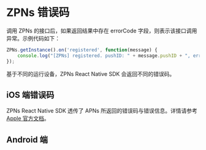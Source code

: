 # ZPNs 错误码

调用 ZPNs 的接口后，如果返回结果中存在 errorCode 字段，则表示该接口调用异常。示例代码如下：

```JavaScript
ZPNs.getInstance().on('registered', function(message) {
    console.log("[ZPNs] registered. pushID: " + message.pushID + ", error: " + message.errorCode)
});
```

基于不同的运行设备，ZPNs React Native SDK 会返回不同的错误码。

## iOS 端错误码

ZPNs React Native SDK 透传了 APNs 所返回的错误码与错误信息。详情请参考 [Apple 官方文档](https://developer.apple.com/documentation/watchkit/wkapplicationdelegate/3946536-didfailtoregisterforremotenotifi?language=objc)。

## Android 端


<Content />

